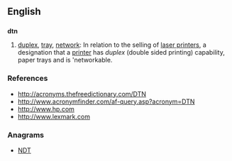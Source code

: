 ==English==

==={{initialism-old|en}}===
'''dtn''' 

# [[duplex]], [[tray]], [[network]]: In relation to the selling of [[laser printers]], a designation that a [[printer]] has ''duplex'' (double sided printing) capability, paper trays and is 'networkable.

===References===
* http://acronyms.thefreedictionary.com/DTN
* http://www.acronymfinder.com/af-query.asp?acronym=DTN
* http://www.hp.com
* http://www.lexmark.com

===Anagrams===
* [[NDT#English|NDT]]